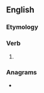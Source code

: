 ==English==

===Etymology===
{{suffix|aim|est|lang=en}}

===Verb===
{{head|en|verb form}}

# {{en-archaic second-person singular of|aim}}

===Anagrams===
* {{anagrams|en|Maties|maiest|maties|misate|miseat|samite|semita}}